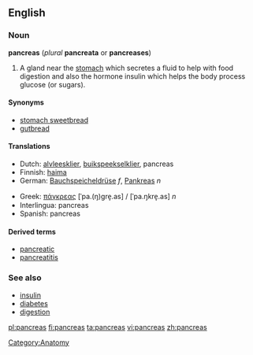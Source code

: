 == English ==

=== Noun ===

'''pancreas''' (''plural'' '''pancreata''' or '''pancreases''')

# A gland near the [[stomach]] which secretes a fluid to help with food digestion and also the hormone insulin which helps the body process glucose (or sugars).

==== Synonyms ====

* [[stomach sweetbread]]
* [[gutbread]]

==== Translations ====

{{top}}
*Dutch: [[alvleesklier]], [[buikspeekselklier]], pancreas
*Finnish: [[haima]]
*German: [[Bauchspeicheldrüse]] ''f'', [[Pankreas]] ''n''
{{mid}}
*Greek: [[πάγκρεας]] [ˈpa.(ŋ)ɡre̞.as] / [ˈpa.ŋkre̞.as] ''n''
*Interlingua: pancreas
*Spanish: pancreas
{{bottom}}

==== Derived terms ====

* [[pancreatic]]
* [[pancreatitis]]

=== See also ===

* [[insulin]]
* [[diabetes]]
* [[digestion]]

[[Category:Anatomy]]

[[pl:pancreas]]
[[fi:pancreas]]
[[ta:pancreas]]
[[vi:pancreas]]
[[zh:pancreas]]